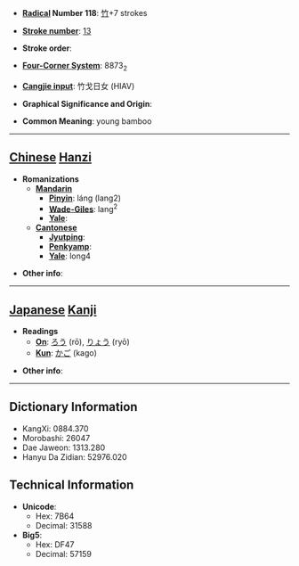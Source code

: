 * '''[[Wiktionary:Chinese radical index| Radical]] Number 118''': [[Wiktionary:Chinese radical index 竹|竹]]+7 strokes

* '''[[Wiktionary:Chinese total strokes index|Stroke number]]''': [[Wiktionary:Chinese total strokes index 13|13]]

* '''Stroke order''': 

* '''[[Wiktionary:Chinese four corner index|Four-Corner System]]''': 8873<sub>2</sub>

* '''[[Wiktionary:Chinese Cangjie index|Cangjie input]]''': 竹戈日女 (HIAV)

* '''Graphical Significance and Origin''': 

* '''Common Meaning''': young bamboo

----

== [[Chinese]] [[Hanzi]] ==

* '''Romanizations'''
** '''[[Mandarin]]'''
*** '''[[Pinyin]]''': láng (lang2)
*** '''[[Wade-Giles]]''': lang<sup>2</sup>
*** '''[[Yale]]''': 
** '''[[Cantonese]]'''
*** '''[[Jyutping]]''':
*** '''[[Penkyamp]]''': 
*** '''[[Yale]]''': long4

* '''Other info''': 

----

== [[Japanese]] [[Kanji]] ==

* '''Readings'''
** '''[[On]]''': [[ろう]] (rō), [[りょう]] (ryō)
** '''[[Kun]]''': [[かご]] (kago)

* '''Other info''':  

----

== Dictionary Information ==

* KangXi: 0884.370
* Morobashi: 26047
* Dae Jaweon: 1313.280
* Hanyu Da Zidian: 52976.020

== Technical Information ==

* '''Unicode''':
** Hex: 7B64
** Decimal: 31588
* '''Big5''':
** Hex: DF47
** Decimal: 57159